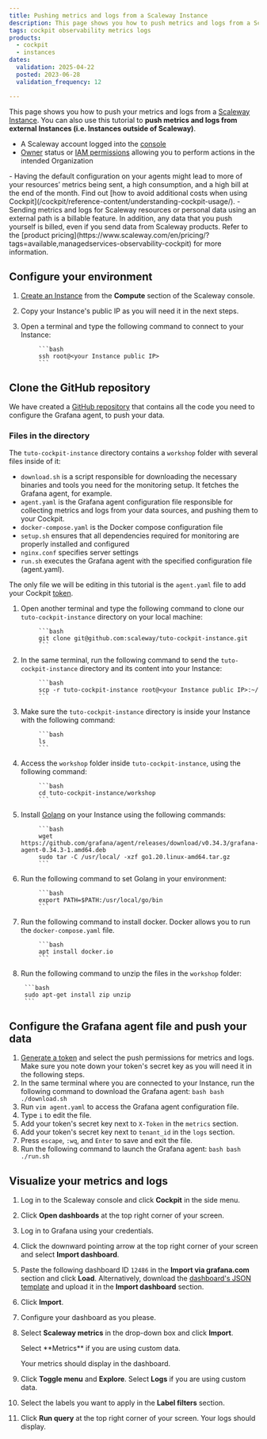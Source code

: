 ```yaml
---
title: Pushing metrics and logs from a Scaleway Instance
description: This page shows you how to push metrics and logs from a Scaleway Instance
tags: cockpit observability metrics logs
products:
  - cockpit
  - instances
dates:
  validation: 2025-04-22
  posted: 2023-06-28
  validation_frequency: 12

---
```




This page shows you how to push your metrics and logs from a [Scaleway Instance](/instances/concepts/#instance). You can also use this tutorial to **push metrics and logs from external Instances (i.e. Instances outside of Scaleway)**.


<Requirements />

- A Scaleway account logged into the [console](https://console.scaleway.com)
- [Owner](/iam/concepts/#owner) status or [IAM permissions](/iam/concepts/#permission) allowing you to perform actions in the intended Organization

<Message type="important">
 - Having the default configuration on your agents might lead to more of your resources’ metrics being sent, a high consumption, and a high bill at the end of the month. Find out [how to avoid additional costs when using Cockpit](/cockpit/reference-content/understanding-cockpit-usage/).
 - Sending metrics and logs for Scaleway resources or personal data using an external path is a billable feature. In addition, any data that you push yourself is billed, even if you send data from Scaleway products. Refer to the [product pricing](https://www.scaleway.com/en/pricing/?tags=available,managedservices-observability-cockpit) for more information.
</Message>

## Configure your environment

1. [Create an Instance](/instances/how-to/create-an-instance/) from the **Compute** section of the Scaleway console.
2. Copy your Instance's public IP as you will need it in the next steps.
3. Open a terminal and type the following command to connect to your Instance:

            ```bash
            ssh root@<your Instance public IP>
            ```
## Clone the GitHub repository

We have created a [GitHub repository](https://github.com/scaleway/tuto-cockpit-instance/tree/main) that contains all the code you need to configure the Grafana agent, to push your data.

### Files in the directory

The `tuto-cockpit-instance` directory contains a `workshop` folder with several files inside of it:

- `download.sh` is a script responsible for downloading the necessary binaries and tools you need for the monitoring setup. It fetches the Grafana agent, for example.
- `agent.yaml` is the Grafana agent configuration file responsible for collecting metrics and logs from your data sources, and pushing them to your Cockpit.
- `docker-compose.yaml` is the Docker compose configuration file
- `setup.sh` ensures that all dependencies required for monitoring are properly installed and configured
- `nginx.conf` specifies server settings
- `run.sh` executes the Grafana agent with the specified configuration file (agent.yaml).

The only file we will be editing in this tutorial is the `agent.yaml` file to add your Cockpit [token](/cockpit/concepts/#cockpit-tokens).

1. Open another terminal and type the following command to clone our `tuto-cockpit-instance` directory on your local machine:

            ```bash
            git clone git@github.com:scaleway/tuto-cockpit-instance.git
            ```
2. In the same terminal, run the following command to send the `tuto-cockpit-instance` directory and its content into your Instance:

            ```bash
            scp -r tuto-cockpit-instance root@<your Instance public IP>:~/
            ```
3. Make sure the `tuto-cockpit-instance` directory is inside your Instance with the following command:

            ```bash
            ls
            ```
4. Access the `workshop` folder inside `tuto-cockpit-instance`, using the following command:

            ```bash
            cd tuto-cockpit-instance/workshop
            ```
5. Install [Golang](https://go.dev/) on your Instance using the following commands:

            ```bash
            wget https://github.com/grafana/agent/releases/download/v0.34.3/grafana-agent-0.34.3-1.amd64.deb
            sudo tar -C /usr/local/ -xzf go1.20.linux-amd64.tar.gz
            ```
6. Run the following command to set Golang in your environment:

            ```bash
            export PATH=$PATH:/usr/local/go/bin
            ```
7. Run the following command to install docker. Docker allows you to run the `docker-compose.yaml` file.

            ```bash
            apt install docker.io
            ```
8. Run the following command to unzip the files in the `workshop` folder:

        ```bash
        sudo apt-get install zip unzip
        ```

## Configure the Grafana agent file and push your data

1. [Generate a token](/cockpit/how-to/create-token/) and select the push permissions for metrics and logs. Make sure you note down your token's secret key as you will need it in the following steps.
2.  In the same terminal where you are connected to your Instance, run the following command to download the Grafana agent:
        ```bash
        bash ./download.sh
        ```
3. Run `vim agent.yaml` to access the Grafana agent configuration file.
4. Type `i` to edit the file.
5. Add your token's secret key next to `X-Token` in the `metrics` section.
6. Add your token's secret key next to `tenant_id` in the `logs` section.
7. Press `escape`, `:wq`, and `Enter` to save and exit the file.
8. Run the following command to launch the Grafana agent:
        ```bash
        bash ./run.sh
        ```

## Visualize your metrics and logs

1. Log in to the Scaleway console and click **Cockpit** in the side menu.
2. Click **Open dashboards** at the top right corner of your screen.
3. Log in to Grafana using your credentials.
4. Click the downward pointing arrow at the top right corner of your screen and select **Import dashboard**.
    <Lightbox image={image} alt="" />
5. Paste the following dashboard ID `12486` in the **Import via grafana.com** section and click **Load**. Alternatively, download the [dashboard's JSON template](https://grafana.com/grafana/dashboards/12486-node-exporter-full/) and upload it in the **Import dashboard** section.
6. Click **Import**.
7. Configure your dashboard as you please.
8. Select **Scaleway metrics** in the drop-down box and click **Import**.

    <Message type="important">
     Select **Metrics** if you are using custom data.
    </Message>

    Your metrics should display in the dashboard.

    <Lightbox image={image2} alt="" />

9. Click **Toggle menu** and **Explore**.
    <Message type="important">
     Select **Logs** if you are using custom data.
    </Message>
10. Select the labels you want to apply in the **Label filters** section.
11. Click **Run query** at the top right corner of your screen. Your logs should display.
    <Lightbox image={image3} alt="" />